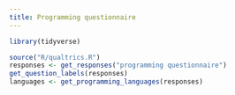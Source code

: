 ```yaml
---
title: Programming questionnaire
---
```

```r
library(tidyverse)

source("R/qualtrics.R")
responses <- get_responses("programming questionnaire")
get_question_labels(responses)
languages <- get_programming_languages(responses)
```